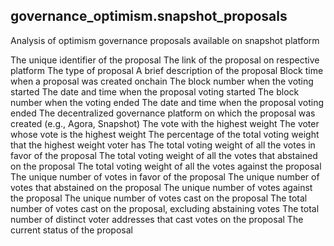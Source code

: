 ## governance_optimism.snapshot_proposals 
Analysis of optimism governance proposals available on snapshot platform 


<ParamField path="proposal_id">
The unique identifier of the proposal
</ParamField>
<ParamField path="proposal_link">
The link of the proposal on respective platform
</ParamField>
<ParamField path="proposal_type">
The type of proposal
</ParamField>
<ParamField path="proposal_description">
A brief description of the proposal
</ParamField>
<ParamField path="proposal_created_at">
Block time when a proposal was created onchain
</ParamField>
<ParamField path="start_block">
The block number when the voting started
</ParamField>
<ParamField path="start_timestamp">
The date and time when the proposal voting started
</ParamField>
<ParamField path="end_block">
The block number when the voting ended
</ParamField>
<ParamField path="end_timestamp">
The date and time when the proposal voting ended
</ParamField>
<ParamField path="platform">
The decentralized governance platform on which the proposal was created (e.g., Agora, Snapshot)
</ParamField>
<ParamField path="highest_weightage_vote">
The vote with the highest weight
</ParamField>
<ParamField path="highest_weightage_voter">
The voter whose vote is the highest weight
</ParamField>
<ParamField path="highest_weightage_voter_percentage">
The percentage of the total voting weight that the highest weight voter has
</ParamField>
<ParamField path="total_for_votingWeightage">
The total voting weight of all the votes in favor of the proposal
</ParamField>
<ParamField path="total_abstain_votingWeightage">
The total voting weight of all the votes that abstained on the proposal
</ParamField>
<ParamField path="total_against_votingWeightage">
The total voting weight of all the votes against the proposal
</ParamField>
<ParamField path="unique_for_votes">
The unique number of votes in favor of the proposal
</ParamField>
<ParamField path="unique_abstain_votes">
The unique number of votes that abstained on the proposal
</ParamField>
<ParamField path="unique_against_votes">
The unique number of votes against the proposal
</ParamField>
<ParamField path="unique_votes_count">
The unique number of votes cast on the proposal
</ParamField>
<ParamField path="total_votes_casted">
The total number of votes cast on the proposal, excluding abstaining votes
</ParamField>
<ParamField path="unique_voters">
The total number of distinct voter addresses that cast votes on the proposal
</ParamField>
<ParamField path="proposal_status">
The current status of the proposal
</ParamField>
